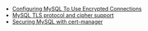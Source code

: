- [Configuring MySQL To Use Encrypted Connections](https://dev.mysql.com/doc/refman/8.0/en/using-encrypted-connections.html)
- [MySQL TLS protocol and cipher support](https://dev.mysql.com/doc/refman/8.0/en/encrypted-connection-protocols-ciphers.html)
- [Securing MySQL with cert-manager](https://www.jetstack.io/blog/securing-mysql-with-cert-manager/)
